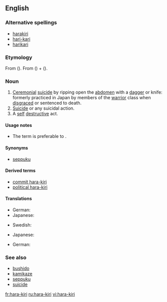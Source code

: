 {{wikipedia}}
==English==

===Alternative spellings===
*[[harakiri]]
*[[hari-kari]] {{qualifier|considered incorrect}}
*[[harikari]] {{qualifier|considered incorrect}}

===Etymology===
From {{Ja.}} {{term|腹切り|sc=Jpan|lang=ja}} ({{term|はらきり||tr=harakiri|sc=Jpan|lang=ja}}). From {{term|腹||[[belly]]|sc=Jpan|lang=ja}} ({{term|はら|tr=hara|sc=Jpan|lang=ja}}) + {{term|切る||[[cut]]|sc=Jpan|lang=ja}} ({{term|きる|tr=kiru|sc=Jpan|lang=ja}}).

===Noun===
{{en-noun|-}}

# [[ceremonial|Ceremonial]] [[suicide]] by ripping open the [[abdomen]] with a [[dagger]] or knife: formerly practiced in Japan by members of the [[warrior]] class when [[disgrace]]d or sentenced to death.
# [[suicide|Suicide]] or any suicidal action.
# A [[self]] [[destructive]] act.

====Usage notes====
*The term {{term|seppuku}} is preferable to {{term|hara-kiri}}.

====Synonyms====
* {{sense|ceremonial suicide by ripping open the abdomen}} [[seppuku]]

====Derived terms====
*[[commit hara-kiri]]
*[[political hara-kiri]]

====Translations====
{{trans-top|ceremonial suicide by ripping open the abdomen}}
*German: {{t|de|Harakiri|n}}
*Japanese: {{t|ja|腹切り|tr=[[はらきり]], harakiri|sc=Jpan}}
{{trans-mid}}
*Swedish: {{t|sv|harakiri}}
{{trans-bottom}}

{{trans-top|suicide}}
*Japanese: {{t|ja|自殺|sc=Jpan}}
{{trans-mid}}
{{trans-bottom}}

{{trans-top|self-destructive act}}
*German: {{t|de|Harakiri|n}}
{{trans-mid}}
{{trans-bottom}}

===See also===
*[[bushido]]
*[[kamikaze]]
*[[seppuku]]
*[[suicide]]

[[fr:hara-kiri]]
[[ru:hara-kiri]]
[[vi:hara-kiri]]
